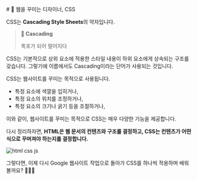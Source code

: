 
<br/>
# 📗 웹을 꾸미는 디자이너, CSS

CSS는 **Cascading Style Sheets**의 약자입니다.

> **📖 Cascading**
>
> 폭포가 되어 떨어지다

CSS는 기본적으로 상위 요소에 적용한 스타일 내용이 하위 요소에게 상속되는 구조를 갖습니다. 그렇기에 이름에서도 Cascading이라는 단어가 사용되는 것입니다.

CSS는 웹사이트를 꾸미는 목적으로 사용됩니다.

* 특정 요소에 색깔을 입히거나,
* 특정 요소의 위치를 조정하거나,
* 특정 요소의 크기나 굵기 등을 조절하거나,

이와 같이, 웹사이트를 꾸미는 목적으로 CSS는 매우 다양한 기능을 제공합니다.

다시 정리하자면, **HTML은 웹 문서의 컨텐츠와 구조를 결정하고, CSS는 컨텐츠가 어떤 식으로 꾸며져야 하는지를 결정합니다.**

![html css js](/images/posts/html-intro/html-css-js.gif)

그렇다면, 이제 다시 Google 웹사이트 작업으로 돌아가 CSS를 하나씩 적용하며 배워볼까요? 💁🏻‍♂️

<br/>
<br/>
<br/>
<Giscus
  repo="crwdu/lms-contents-js101"
  repoId="R_kgDOL2ikqQ"
  category="Q&A"
  categoryId="DIC_kwDOL2ikqc4CgSAu"
  mapping="pathname"
  reactionsEnabled="1"
  strict="1"
  emitMetadata="0"
  inputPosition="top"
  theme="preferred_color_scheme"
  lang="ko"
  loading="lazy"
/>
